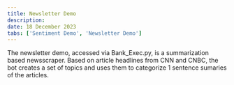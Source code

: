 ```yaml
---
title: Newsletter Demo
description:
date: 18 December 2023
tabs: ['Sentiment Demo', 'Newsletter Demo']
---
```



The newsletter demo, accessed via Bank_Exec.py, is a summarization based newsscraper. Based on article headlines from CNN and CNBC, the bot creates a set of topics and uses them to categorize 1 sentence sumaries of the articles.